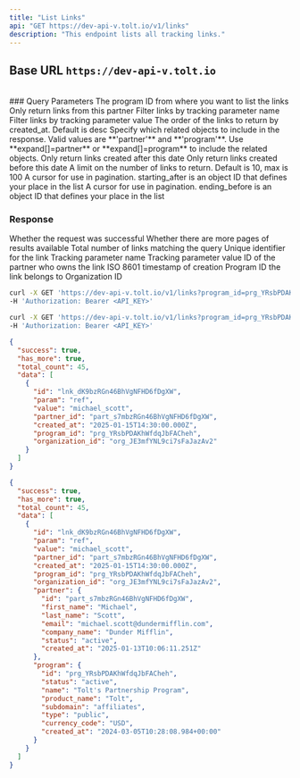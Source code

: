 ```yaml
---
title: "List Links"
api: "GET https://dev-api-v.tolt.io/v1/links"
description: "This endpoint lists all tracking links."
---
```


## Base URL `https://dev-api-v.tolt.io`

<br />
### Query Parameters

<ParamField body="program_id*" type="string">
  The program ID from where you want to list the links
</ParamField>

<ParamField body="partner_id" type="string - optional">
  Only return links from this partner
</ParamField>

<ParamField body="param" type="string - optional">
  Filter links by tracking parameter name
</ParamField>

<ParamField body="value" type="string - optional">
  Filter links by tracking parameter value
</ParamField>

<ParamField body="order" type="asc | desc - optional">
  The order of the links to return by created_at. Default is desc
</ParamField>

<ParamField body="expand" type="array - optional">
  Specify which related objects to include in the response. Valid values are
  **'partner'** and **'program'**. Use **expand[]=partner** or
  **expand[]=program** to include the related objects.
</ParamField>

<ParamField body="created_gte" type="string - optional">
  Only return links created after this date
</ParamField>

<ParamField body="created_lte" type="string - optional">
  Only return links created before this date
</ParamField>

<ParamField body="limit" type="string - optional">
  A limit on the number of links to return. Default is 10, max is 100
</ParamField>

<ParamField body="starting_after" type="string - optional">
  A cursor for use in pagination. starting_after is an object ID that defines
  your place in the list
</ParamField>

<ParamField body="ending_before" type="string - optional">
  A cursor for use in pagination. ending_before is an object ID that defines
  your place in the list
</ParamField>

### Response

<ResponseField name="success" type="boolean">
  Whether the request was successful
</ResponseField>

<ResponseField name="has_more" type="boolean">
  Whether there are more pages of results available
</ResponseField>

<ResponseField name="total_count" type="integer">
  Total number of links matching the query
</ResponseField>

<ResponseField name="data" type="array[Object]">
  <Expandable title="properties" defaultOpen={false}>
    <ResponseField name="id" type="string">
      Unique identifier for the link
    </ResponseField>
    <ResponseField name="param" type="string">
      Tracking parameter name
    </ResponseField>
    <ResponseField name="value" type="string">
      Tracking parameter value
    </ResponseField>
    <ResponseField name="partner_id" type="string">
      ID of the partner who owns the link
    </ResponseField>
    <ResponseField name="created_at" type="string">
      ISO 8601 timestamp of creation
    </ResponseField>
    <ResponseField name="program_id" type="string">
      Program ID the link belongs to
    </ResponseField>
    <ResponseField name="organization_id" type="string">
      Organization ID
    </ResponseField>
  </Expandable>
</ResponseField>

<RequestExample>

```bash cURL
curl -X GET 'https://dev-api-v.tolt.io/v1/links?program_id=prg_YRsbPDAKhWfdqJbFACheh' \
-H 'Authorization: Bearer <API_KEY>'
```

```bash With Expand
curl -X GET 'https://dev-api-v.tolt.io/v1/links?program_id=prg_YRsbPDAKhWfdqJbFACheh&expand[]=partner&expand[]=program' \
-H 'Authorization: Bearer <API_KEY>'
```

</RequestExample>

<ResponseExample>

```json Response
{
  "success": true,
  "has_more": true,
  "total_count": 45,
  "data": [
    {
      "id": "lnk_dK9bzRGn46BhVgNFHD6fDgXW",
      "param": "ref",
      "value": "michael_scott",
      "partner_id": "part_s7mbzRGn46BhVgNFHD6fDgXW",
      "created_at": "2025-01-15T14:30:00.000Z",
      "program_id": "prg_YRsbPDAKhWfdqJbFACheh",
      "organization_id": "org_JE3mfYNL9ci7sFaJazAv2"
    }
  ]
}
```

```json Expand Response
{
  "success": true,
  "has_more": true,
  "total_count": 45,
  "data": [
    {
      "id": "lnk_dK9bzRGn46BhVgNFHD6fDgXW",
      "param": "ref",
      "value": "michael_scott",
      "partner_id": "part_s7mbzRGn46BhVgNFHD6fDgXW",
      "created_at": "2025-01-15T14:30:00.000Z",
      "program_id": "prg_YRsbPDAKhWfdqJbFACheh",
      "organization_id": "org_JE3mfYNL9ci7sFaJazAv2",
      "partner": {
        "id": "part_s7mbzRGn46BhVgNFHD6fDgXW",
        "first_name": "Michael",
        "last_name": "Scott",
        "email": "michael.scott@dundermifflin.com",
        "company_name": "Dunder Mifflin",
        "status": "active",
        "created_at": "2025-01-13T10:06:11.251Z"
      },
      "program": {
        "id": "prg_YRsbPDAKhWfdqJbFACheh",
        "status": "active",
        "name": "Tolt's Partnership Program",
        "product_name": "Tolt",
        "subdomain": "affiliates",
        "type": "public",
        "currency_code": "USD",
        "created_at": "2024-03-05T10:28:08.984+00:00"
      }
    }
  ]
}
```

</ResponseExample>

